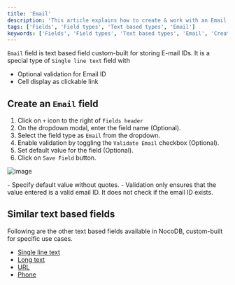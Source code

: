 ```yaml
---
title: 'Email'
description: 'This article explains how to create & work with an Email field.'
tags: ['Fields', 'Field types', 'Text based types', 'Email']
keywords: ['Fields', 'Field types', 'Text based types', 'Email', 'Create email field']
---
```



`Email` field is text based field custom-built for storing E-mail IDs. It is a special type of `Single line text` field with
- Optional validation for Email ID
- Cell display as clickable link

## Create an `Email` field
1. Click on `+` icon to the right of `Fields header`
2. On the dropdown modal, enter the field name (Optional).
3. Select the field type as `Email` from the dropdown.
4. Enable validation by toggling the `Validate Email` checkbox (Optional).
5. Set default value for the field (Optional).
6. Click on `Save Field` button.

![image](/img/v2/fields/types/email.png)

<Callout type="note">
- Specify default value without quotes.
- Validation only ensures that the value entered is a valid email ID. It does not check if the email ID exists.
</Callout>

## Similar text based fields
Following are the other text based fields available in NocoDB, custom-built for specific use cases.
- [Single line text](/docs/product-docs/fields/field-types/text-based/single-line-text)
- [Long text](/docs/product-docs/fields/field-types/text-based/long-text)
- [URL](/docs/product-docs/fields/field-types/text-based/url)
- [Phone](/docs/product-docs/fields/field-types/text-based/phonenumber)


